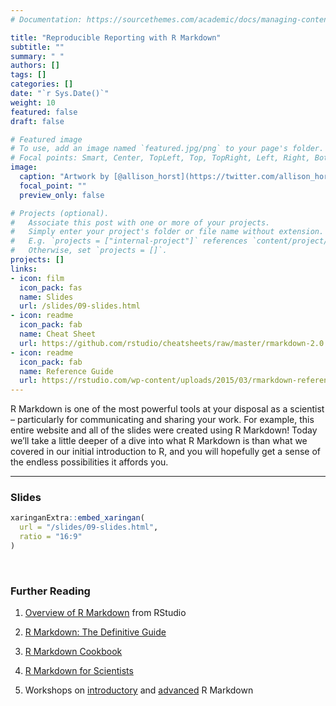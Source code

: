```yaml
---
# Documentation: https://sourcethemes.com/academic/docs/managing-content/

title: "Reproducible Reporting with R Markdown"
subtitle: ""
summary: " "
authors: []
tags: []
categories: []
date: "`r Sys.Date()`"
weight: 10
featured: false
draft: false

# Featured image
# To use, add an image named `featured.jpg/png` to your page's folder.
# Focal points: Smart, Center, TopLeft, Top, TopRight, Left, Right, BottomLeft, Bottom, BottomRight.
image:
  caption: "Artwork by [@allison_horst](https://twitter.com/allison_horst)"
  focal_point: ""
  preview_only: false

# Projects (optional).
#   Associate this post with one or more of your projects.
#   Simply enter your project's folder or file name without extension.
#   E.g. `projects = ["internal-project"]` references `content/project/deep-learning/index.md`.
#   Otherwise, set `projects = []`.
projects: []
links:
- icon: film
  icon_pack: fas
  name: Slides
  url: /slides/09-slides.html
- icon: readme
  icon_pack: fab
  name: Cheat Sheet
  url: https://github.com/rstudio/cheatsheets/raw/master/rmarkdown-2.0.pdf
- icon: readme
  icon_pack: fab
  name: Reference Guide
  url: https://rstudio.com/wp-content/uploads/2015/03/rmarkdown-reference.pdf
---
```


R Markdown is one of the most powerful tools at your disposal as a scientist -- particularly for communicating and sharing your work. For example, this entire website and all of the slides were created using R Markdown! Today we'll take a little deeper of a dive into what R Markdown is than what we covered in our initial introduction to R, and you will hopefully get a sense of the endless possibilities it affords you. 

***

### Slides

```r
xaringanExtra::embed_xaringan(
  url = "/slides/09-slides.html",
  ratio = "16:9"
)
```

<br>

### Further Reading

:::book
1. [Overview of R Markdown](https://rmarkdown.rstudio.com/lesson-1.html) from RStudio

2. [R Markdown: The Definitive Guide](https://bookdown.org/yihui/rmarkdown/)

3. [R Markdown Cookbook](https://bookdown.org/yihui/rmarkdown-cookbook/)

4. [R Markdown for Scientists](https://rmd4sci.njtierney.com/)

5. Workshops on [introductory](https://rmd4medicine.netlify.app/) and [advanced](https://arm.rbind.io/) R Markdown
:::

